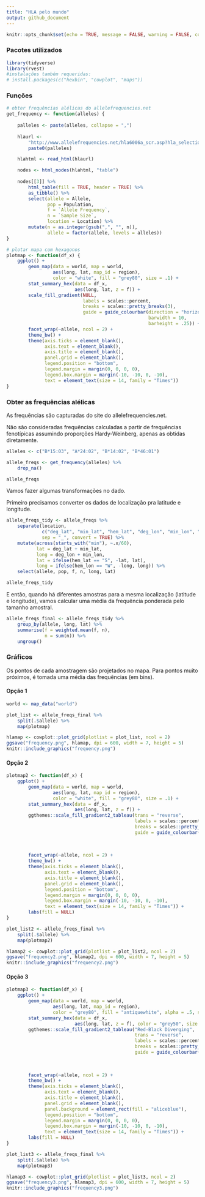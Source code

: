 ```yaml
---
title: "HLA pelo mundo"
output: github_document
---
```


```r
knitr::opts_chunk$set(echo = TRUE, message = FALSE, warning = FALSE, comment = "")
```


### Pacotes utilizados

```r
library(tidyverse)
library(rvest)
#instalações também requeridas: 
# install.packages(c("hexbin", "cowplot", "maps"))
```


### Funções

```r
# obter frequências alélicas do allelefrequencies.net
get_frequency <- function(alleles) {
    
    palleles <- paste(alleles, collapse = ",")
    
    hlaurl <- 
        "http://www.allelefrequencies.net/hla6006a_scr.asp?hla_selection=" %>%
        paste0(palleles)

    hlahtml <- read_html(hlaurl)

    nodes <- html_nodes(hlahtml, "table")
    
    nodes[[3]] %>%
        html_table(fill = TRUE, header = TRUE) %>%
        as_tibble() %>%
        select(allele = Allele, 
               pop = Population, 
               f = `Allele Frequency`,
               n = `Sample Size`,
               location = Location) %>%
        mutate(n = as.integer(gsub(",", "", n)),
               allele = factor(allele, levels = alleles))
}

# plotar mapa com hexagonos
plotmap <- function(df_x) {
    ggplot() +
        geom_map(data = world, map = world,
                 aes(long, lat, map_id = region),
                 color = "white", fill = "grey80", size = .1) +
        stat_summary_hex(data = df_x, 
                         aes(long, lat, z = f)) +
        scale_fill_gradient(NULL,
                            labels = scales::percent,
                            breaks = scales::pretty_breaks(3),
                            guide = guide_colourbar(direction = "horizontal",
                                                    barwidth = 10,
                                                    barheight = .25)) +
        facet_wrap(~allele, ncol = 2) +
        theme_bw() +
        theme(axis.ticks = element_blank(),
              axis.text = element_blank(),
              axis.title = element_blank(),
              panel.grid = element_blank(),
              legend.position = "bottom",
              legend.margin = margin(0, 0, 0, 0),
              legend.box.margin = margin(-10, -10, 0, -10),
              text = element_text(size = 14, family = "Times"))
}
```

### Obter as frequências alélicas

As frequências são capturadas do site do allelefrequencies.net.

Não são consideradas frequências calculadas a partir de frequências fenotípicas assumindo proporções Hardy-Weinberg, apenas as obtidas diretamente. 

```r
alleles <- c("B*15:03", "A*24:02", "B*14:02", "B*46:01")

allele_freqs <- get_frequency(alleles) %>%
    drop_na()

allele_freqs
```

Vamos fazer algumas transformações no dado.

Primeiro precisamos converter os dados de localização pra latitude e longitude.

```r
allele_freqs_tidy <- allele_freqs %>%
    separate(location, 
             c("deg_lat", "min_lat", "hem_lat", "deg_lon", "min_lon", "hem_lon"), 
             sep = "_", convert = TRUE) %>%
    mutate(across(starts_with("min"), ~.x/60),
           lat = deg_lat + min_lat,
           long = deg_lon + min_lon,
           lat = ifelse(hem_lat == "S", -lat, lat),
           long = ifelse(hem_lon == "W", -long, long)) %>%
    select(allele, pop, f, n, long, lat)

allele_freqs_tidy
```

E então, quando há diferentes amostras para a mesma localização (latitude e longitude), vamos calcular uma média da frequência ponderada pelo tamanho amostral.

```r
allele_freqs_final <- allele_freqs_tidy %>%
    group_by(allele, long, lat) %>%
    summarise(f = weighted.mean(f, n),
              n = sum(n)) %>%
    ungroup()
```

### Gráficos

Os pontos de cada amostragem são projetados no mapa. Para pontos muito próximos, é tomada uma média das frequências (em bins).

#### Opção 1

```r
world <- map_data("world")

plot_list <- allele_freqs_final %>%
    split(.$allele) %>%
    map(plotmap)

hlamap <- cowplot::plot_grid(plotlist = plot_list, ncol = 2)
ggsave("frequency.png", hlamap, dpi = 600, width = 7, height = 5)
knitr::include_graphics("frequency.png")
```

#### Opção 2

```r
plotmap2 <- function(df_x) {
    ggplot() +
        geom_map(data = world, map = world,
                 aes(long, lat, map_id = region),
                 color = "white", fill = "grey80", size = .1) +
        stat_summary_hex(data = df_x, 
                         aes(long, lat, z = f)) +
        ggthemes::scale_fill_gradient2_tableau(trans = "reverse",
                                               labels = scales::percent,
                                               breaks = scales::pretty_breaks(3),
                                               guide = guide_colourbar(direction = "horizontal",
                                                                       reverse = TRUE,
                                                                       barwidth = 10,
                                                                       barheight = .25)) +
        facet_wrap(~allele, ncol = 2) +
        theme_bw() +
        theme(axis.ticks = element_blank(),
              axis.text = element_blank(),
              axis.title = element_blank(),
              panel.grid = element_blank(),
              legend.position = "bottom",
              legend.margin = margin(0, 0, 0, 0),
              legend.box.margin = margin(-10, -10, 0, -10),
              text = element_text(size = 14, family = "Times")) +
        labs(fill = NULL)
}

plot_list2 <- allele_freqs_final %>%
    split(.$allele) %>%
    map(plotmap2)

hlamap2 <- cowplot::plot_grid(plotlist = plot_list2, ncol = 2)
ggsave("frequency2.png", hlamap2, dpi = 600, width = 7, height = 5)
knitr::include_graphics("frequency2.png")
```

#### Opção 3

```r
plotmap3 <- function(df_x) {
    ggplot() +
        geom_map(data = world, map = world,
                 aes(long, lat, map_id = region),
                 color = "grey80", fill = "antiquewhite", alpha = .5, size = .1) +
        stat_summary_hex(data = df_x, 
                         aes(long, lat, z = f), color = "grey50", size = .15) +
        ggthemes::scale_fill_gradient2_tableau("Red-Black Diverging", 
                                               trans = "reverse",
                                               labels = scales::percent,
                                               breaks = scales::pretty_breaks(3),
                                               guide = guide_colourbar(direction = "horizontal",
                                                                       reverse = TRUE,
                                                                       barwidth = 10,
                                                                       barheight = .25)) +
        facet_wrap(~allele, ncol = 2) +
        theme_bw() +
        theme(axis.ticks = element_blank(),
              axis.text = element_blank(),
              axis.title = element_blank(),
              panel.grid = element_blank(),
              panel.background = element_rect(fill = "aliceblue"),
              legend.position = "bottom",
              legend.margin = margin(0, 0, 0, 0),
              legend.box.margin = margin(-10, -10, 0, -10),
              text = element_text(size = 14, family = "Times")) +
        labs(fill = NULL)
}

plot_list3 <- allele_freqs_final %>%
    split(.$allele) %>%
    map(plotmap3)

hlamap3 <- cowplot::plot_grid(plotlist = plot_list3, ncol = 2)
ggsave("frequency3.png", hlamap3, dpi = 600, width = 7, height = 5)
knitr::include_graphics("frequency3.png")
```
